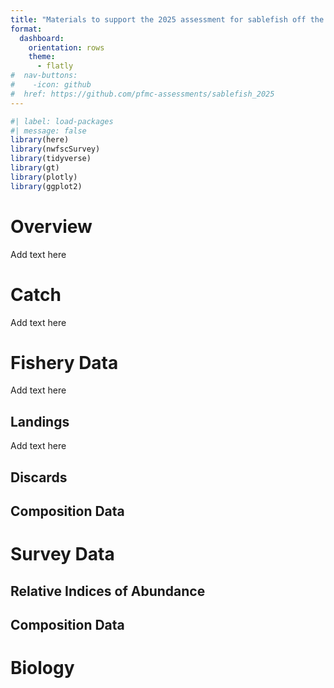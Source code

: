 ```yaml
---
title: "Materials to support the 2025 assessment for sablefish off the U.S. West Coast"
format:
  dashboard:
    orientation: rows
    theme:
      - flatly
#  nav-buttons:
#    -icon: github
#  href: https://github.com/pfmc-assessments/sablefish_2025
---
```


```r
#| label: load-packages
#| message: false
library(here)
library(nwfscSurvey)
library(tidyverse)
library(gt)
library(plotly)
library(ggplot2)
```

# Overview

Add text here

# Catch

Add text here

# Fishery Data

Add text here

## Landings

Add text here

## Discards

## Composition Data

# Survey Data

## Relative Indices of Abundance

## Composition Data

# Biology
